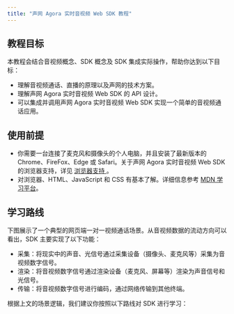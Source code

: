```yaml
---
title: "声网 Agora 实时音视频 Web SDK 教程"
---
```


## 教程目标

本教程会结合音视频概念、SDK 概念及 SDK 集成实际操作，帮助你达到以下目标：
- 理解音视频通话、直播的原理以及声网的技术方案。
- 理解声网 Agora 实时音视频 Web SDK 的 API 设计。
- 可以集成并调用声网 Agora 实时音视频 Web SDK 实现一个简单的音视频通话应用。

## 使用前提

- 你需要一台连接了麦克风和摄像头的个人电脑，并且安装了最新版本的 Chrome、FireFox、Edge 或 Safari。关于声网 Agora 实时音视频 Web SDK 的浏览器支持，详见 [浏览器支持
](https://docs.agora.io/cn/Interactive%20Broadcast/web_sdk_compatibility)。
- 对浏览器、HTML、JavaScript 和 CSS 有基本了解。详细信息参考 [MDN 学习平台](https://developer.mozilla.org/zh-CN/)。

## 学习路线

下图展示了一个典型的网页端一对一视频通话场景。从音视频数据的流动方向可以看出，SDK 主要实现了以下功能：

- 采集：将现实中的声音、光信号通过采集设备（摄像头、麦克风等）采集为音视频数字信号。
- 渲染：将音视频数字信号通过渲染设备（麦克风、屏幕等）渲染为声音信号和光信号。
- 传输：将音视频数字信号进行编码，通过网络传输到其他终端。

<flow />


根据上文的场景逻辑，我们建议你按照以下路线对 SDK 进行学习：

<learning />
